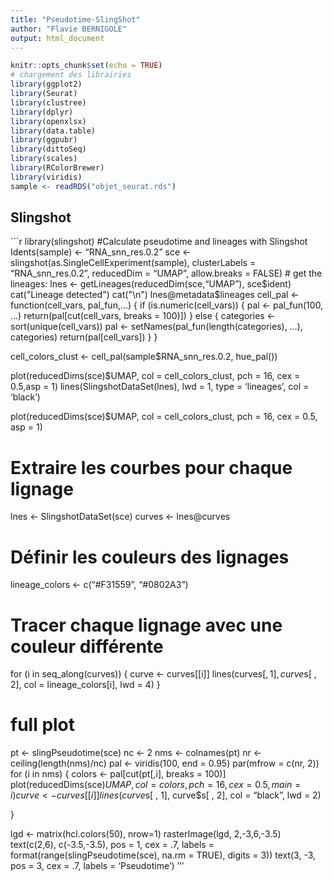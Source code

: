 ```yaml
---
title: "Pseudotime-SlingShot"
author: "Flavie BERNIGOLE"
output: html_document
---
```


```r
knitr::opts_chunk$set(echo = TRUE)
# chargement des librairies
library(ggplot2)
library(Seurat)
library(clustree)
library(dplyr)
library(openxlsx)
library(data.table)
library(ggpubr)
library(dittoSeq)
library(scales)
library(RColorBrewer)
library(viridis)
sample <- readRDS("objet_seurat.rds")
```

## Slingshot 

```r
library(slingshot)
#Calculate pseudotime and lineages with Slingshot
Idents(sample) <- "RNA_snn_res.0.2"
sce <- slingshot(as.SingleCellExperiment(sample), clusterLabels = "RNA_snn_res.0.2", reducedDim = "UMAP", allow.breaks = FALSE)
# get the lineages:
lnes <- getLineages(reducedDim(sce,"UMAP"), sce$ident)
cat("Lineage detected")
cat("\n")
lnes@metadata$lineages
cell_pal <- function(cell_vars, pal_fun,...) {
  if (is.numeric(cell_vars)) {
    pal <- pal_fun(100, ...)
    return(pal[cut(cell_vars, breaks = 100)])
  } else {
    categories <- sort(unique(cell_vars))
    pal <- setNames(pal_fun(length(categories), ...), categories)
    return(pal[cell_vars])
  }
}

cell_colors_clust <- cell_pal(sample$RNA_snn_res.0.2, hue_pal())

plot(reducedDims(sce)$UMAP, col = cell_colors_clust, pch = 16, cex = 0.5,asp = 1) 
lines(SlingshotDataSet(lnes), lwd = 1, type = 'lineages', col = 'black')


plot(reducedDims(sce)$UMAP, col = cell_colors_clust, pch = 16, cex = 0.5, asp = 1)

# Extraire les courbes pour chaque lignage
lnes <- SlingshotDataSet(sce)
curves <- lnes@curves

# Définir les couleurs des lignages
lineage_colors <- c("#F31559", "#0802A3")

# Tracer chaque lignage avec une couleur différente
for (i in seq_along(curves)) {
    curve <- curves[[i]]
    lines(curve$s[ , 1], curve$s[ , 2], col = lineage_colors[i], lwd = 4)
}

# full plot
pt <- slingPseudotime(sce)
nc <- 2
nms <- colnames(pt)
nr <- ceiling(length(nms)/nc)
pal <- viridis(100, end = 0.95)
par(mfrow = c(nr, 2))
for (i in nms) {
    colors <- pal[cut(pt[,i], breaks = 100)]
    plot(reducedDims(sce)$UMAP, col = colors, pch = 16, cex = 0.5, main = i)
    curve <- curves[[i]]
    lines(curve$s[ , 1], curve$s[ , 2], col = "black", lwd = 2)

}

lgd <- matrix(hcl.colors(50), nrow=1)
rasterImage(lgd, 2,-3,6,-3.5)
text(c(2,6), c(-3.5,-3.5), pos = 1, cex = .7,
     labels = format(range(slingPseudotime(sce), na.rm = TRUE), digits = 3))
text(3, -3, pos = 3, cex = .7, labels = 'Pseudotime')
'''



